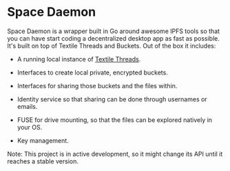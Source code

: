 # Space Daemon

Space Daemon is a wrapper built in Go around awesome IPFS tools so that you can have start coding a decentralized desktop app as fast as possible. It's built on top of Textile Threads and Buckets. Out of the box it includes:

- A running local instance of [Textile Threads](https://github.com/textileio/go-threads).

- Interfaces to create local private, encrypted buckets.

- Interfaces for sharing those buckets and the files within.

- Identity service so that sharing can be done through usernames or emails.

- FUSE for drive mounting, so that the files can be explored natively in your OS.

- Key management.

Note: This project is in active development, so it might change its API until it reaches a stable version.